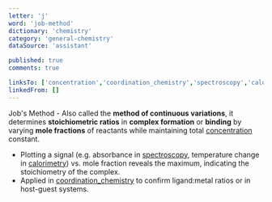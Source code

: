 ```yaml
---
letter: 'j'
word: 'job-method'
dictionary: 'chemistry'
category: 'general-chemistry'
dataSource: 'assistant'

published: true
comments: true

linksTo: ['concentration','coordination_chemistry','spectroscopy','calorimetry']
linkedFrom: []
---
```


<a id="job_method">Job's Method</a> - Also called the **method of continuous variations**, it determines **stoichiometric ratios** in **complex formation** or **binding** by varying **mole fractions** of reactants while maintaining total [concentration](#concentration) constant.

- Plotting a signal (e.g. absorbance in [spectroscopy](#spectroscopy), temperature change in [calorimetry](#calorimetry)) vs. mole fraction reveals the maximum, indicating the stoichiometry of the complex.
- Applied in [coordination_chemistry](#coordination_chemistry) to confirm ligand:metal ratios or in host-guest systems.

